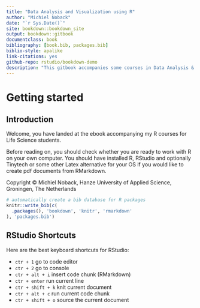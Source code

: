 ```yaml
--- 
title: "Data Analysis and Visualization using R"
author: "Michiel Noback"
date: "`r Sys.Date()`"
site: bookdown::bookdown_site
output: bookdown::gitbook
documentclass: book
bibliography: [book.bib, packages.bib]
biblio-style: apalike
link-citations: yes
github-repo: rstudio/bookdown-demo
description: "This gitbook accompanies some courses in Data Analysis & Visualization using R (DAVuR) of the Institute of Life Science and Technolog at the Hanze University of Applied Science (Groningen, The Netherlands."
---
```


# Getting started


## Introduction

Welcome, you have landed at the ebook accompanying my R courses for Life Science students.

Before reading on, you should check whether you are ready to work with R on your own computer.
You should have installed R, RStudio and optionally Tinytech or some other Latex alternative for your OS if you would like to create pdf documents from RMarkdown.

Copyright &copy; Michiel Noback, Hanze University of Applied Science, Groningen, The Netherlands


```r
# automatically create a bib database for R packages
knitr::write_bib(c(
  .packages(), 'bookdown', 'knitr', 'rmarkdown'
), 'packages.bib')
```


## RStudio Shortcuts {#shortcuts}

Here are the best keyboard shortcuts for RStudio:  

- `ctr + 1` go to code editor
- `ctr + 2` go to console
- `ctr + alt + i` insert code chunk (RMarkdown)
- `ctr + enter` run current line
- `ctr + shift + k` knit current document
- `ctr + alt + c` run current code chunk
- `ctr + shift + o` source the current document



